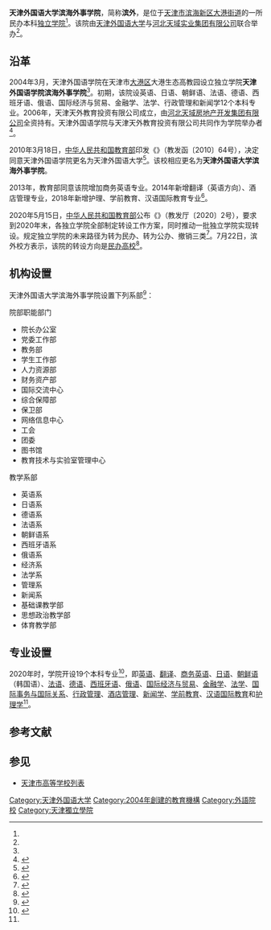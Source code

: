 {{高校
|名称    = 天津外国语大学滨海外事学院
|外文名  =BinHai School of Foreign Affairs of Tianjin Foreign Studies University
|图像    =Tianjin Foreign Studies University (TJFSU) badge.png
|图像说明=
|校训    = 中外求索　德业竞进
|建校    ={{Start date|2003|03}}
|闭校    =
|类型    =[[独立学院|独立学院]]<ref name="报道0905乙B"/>
|董事会主持者头衔 = 董事长
|董事会主持者   = [[汪伟光|汪伟光]]<ref name="报道0905乙C">{{cite web |author1=天津外国语大学滨海外事学院 |title=天津外国语大学滨海外事学院领导机构 |url=http://bhws.tjfsu.edu.cn/xygk_ldjg.jsp |website=天津外国语大学滨海外事学院 |accessdate=2020-09-05 |location=天津 |language=zh-hans |archive-date=2018-07-20 |archive-url=https://web.archive.org/web/20180720160252/http://bhws.tjfsu.edu.cn/xygk_ldjg.jsp |dead-url=no }}</ref>
|书记    = [[张文_(天津)|张文]]<ref name="报道0905乙C"/>
|院长    = [[范立民|范立民]]{{Small|（常务副院长）}}<ref name="报道0905乙C"/>
|教师    = 269人<ref name="报道0905乙B"/>
|职工    =
|学生    = 5800余人<ref name="报道0905乙B">{{cite web |author1=天津外国语大学滨海外事学院 |title=天津外国语大学滨海外事学院简介 |url=http://bhws.tjfsu.edu.cn/xygk.jsp |website=天津外国语大学滨海外事学院 |accessdate=2020-09-05 |location=天津 |language=zh-hans |archive-date=2019-11-18 |archive-url=https://web.archive.org/web/20191118030130/http://bhws.tjfsu.edu.cn/xygk.jsp |dead-url=no }}</ref>
|地址    = {{CHN}}[[天津市|天津市]][[滨海新区|滨海新区]][[大港街道_(天津市)|大港街道]]学府路60号
|校园环境=
|面积    = 
|代表色  =
|所属法人 =[[天津外国语大学|天津外国语大学]]<ref name="报道0905乙B"/><br>[[河北天域实业集团|河北天域实业集团有限公司]]
|邮编    = 300270
|电话    =
|网站    ={{URL|http://bhws.tjfsu.edu.cn/index.jsp}}
|标志    =
|脚注    =
}}
'''天津外国语大学滨海外事学院'''，简称'''滨外'''，是位于[[天津市|天津市]][[滨海新区|滨海新区]][[大港街道_(天津市)|大港街道]]的一所民办本科[[独立学院|独立学院]]<ref name="报道0905乙B"/>。该院由[[天津外国语大学|天津外国语大学]]与[[河北天域实业集团|河北天域实业集团有限公司]]联合举办<ref name="报道0905乙B"/>。

== 沿革 ==
2004年3月，天津外国语学院在天津市[[大港区_(天津市)|大港区]]大港生态高教园设立独立学院'''天津外国语学院滨海外事学院'''<ref name="报道0905乙B"/>。初期，该院设英语、日语、朝鲜语、法语、德语、西班牙语、俄语、国际经济与贸易、金融学、法学、行政管理和新闻学12个本科专业。2006年，天津天外教育投资有限公司成立，由[[河北天域实业集团|河北天域房地产开发集团有限公司]]全资持有。天津外国语学院与天津天外教育投资有限公司共同作为学院举办者<ref name="报道0905甲B">{{cite web |author1=天津市滨海新区市场监督管理局 |title=天津天外教育投资有限公司 |url=https://aiqicha.baidu.com/company_detail_29060951171029 |website=百度企业信用 |accessdate=2020-09-05 |location=北京 |language=zh-hans |archive-date=2020-09-05 |archive-url=https://web.archive.org/web/20200905161245/https://aiqicha.baidu.com/company_detail_29060951171029 |dead-url=no }}</ref>。

2010年3月18日，[[中华人民共和国教育部|中华人民共和国教育部]]印发《{{s|教育部关于同意天津外国语学院更名为天津外国语大学的通知}}》（教发函〔2010〕64号），决定同意天津外国语学院更名为天津外国语大学<ref name="报道0905甲A">{{cite web |author1=教育部 |title=教育部关于同意天津外国语学院更名为天津外国语大学的通知（教发函〔2010〕64号） |url=http://old.moe.gov.cn/publicfiles/business/htmlfiles/moe/s181/201007/xxgk_91731.html |website=中华人民共和国教育部 |accessdate=2020-09-05 |location=北京 |language=zh-hans |archive-date=2020-09-05 |archive-url=https://web.archive.org/web/20200905161247/http://old.moe.gov.cn/publicfiles/business/htmlfiles/moe/s181/201007/xxgk_91731.html |dead-url=no }}</ref>。该校相应更名为'''天津外国语大学滨海外事学院'''。

2013年，教育部同意该院增加商务英语专业。2014年新增翻译（英语方向）、酒店管理专业，2018年新增护理、学前教育、汉语国际教育专业<ref name="报道0905乙D">{{cite web |author1=天津外国语大学滨海外事学院 |title=天津外国语大学滨海外事学院招生信息网 |url=http://bhws.tjfsu.edu.cn/zsxx/# |website=天津外国语大学滨海外事学院 |accessdate=2020-09-05 |location=天津 |language=zh-hans |archive-date=2019-11-17 |archive-url=https://web.archive.org/web/20191117102351/http://bhws.tjfsu.edu.cn/zsxx/ |dead-url=no }}</ref>。

2020年5月15日，[[中华人民共和国教育部|中华人民共和国教育部]]公布《{{s|教育部办公厅印发《关于加快推进独立学院转设工作的实施方案》的通知|教育部办公厅印发〈关于加快推进独立学院转设工作的实施方案〉的通知}}》（教发厅〔2020〕2号），要求到2020年末，各独立学院全部制定转设工作方案，同时推动一批独立学院实现转设。规定独立学院的未来路径为转为民办、转为公办、撤销三类<ref name="报道0526A">{{cite web|title=教育部：《关于加快推进独立学院转设工作的实施方案》的通知|url=https://www.eol.cn/news/yaowen/202005/t20200523_1728948.shtml|accessdate=2020-05-26|date=2020-05-23|publisher=中国教育在线|archive-date=2021-07-19|archive-url=https://web.archive.org/web/20210719060426/https://www.eol.cn/news/yaowen/202005/t20200523_1728948.shtml}}</ref>。7月22日，滨外校方表示，该院的转设方向是[[民办大学|民办高校]]<ref name="报道0920甲A">{{cite web |author1=天津外国语大学滨海外事学院招生办 |title=是否会转民办？有否转公办可能？ |url=https://gaokao.chsi.com.cn/zxdy/forum--method-listDefault,year-2019,forumid-55419,start-45.dhtml### |website=教育部阳光高考网 |accessdate=2020-09-20 |location=北京 |language=zh-hans  }}</ref>。

== 机构设置 ==
天津外国语大学滨海外事学院设置下列系部<ref name="报道0905乙A">{{cite web |author1=天津外国语大学滨海外事学院 |title=机构设置 |url=http://bhws.tjfsu.edu.cn/jigou.jsp |website=天津外国语大学滨海外事学院 |accessdate=2020-09-05 |location=天津 |language=zh-hans |archive-date=2019-11-17 |archive-url=https://web.archive.org/web/20191117185700/http://bhws.tjfsu.edu.cn/jigou.jsp |dead-url=no }}</ref>：
{{col-begin}}
{{col-2}}
; 院部职能部门
* 院长办公室
* 党委工作部
* 教务部
* 学生工作部
* 人力资源部
* 财务资产部
* 国际交流中心
* 综合保障部
* 保卫部
* 网络信息中心
* 工会
* 团委
* 图书馆
* 教育技术与实验室管理中心

{{col-2}}
; 教学系部
* 英语系
* 日语系
* 德语系
* 法语系
* 朝鲜语系
* 西班牙语系
* 俄语系
* 经济系
* 法学系
* 管理系
* 新闻系
* 基础课教学部
* 思想政治教学部
* 体育教学部
{{col-end}}

==专业设置==
2020年时，学院开设19个本科专业<ref name="报道0905甲C">{{cite web |author1=乔聚 |title=以文教促进两国理解和交流 日本教育机构与中国高校携手举办日语写作大赛 |url=https://xw.qq.com/cmsid/20191224A0J69600 |website=腾讯网新闻 |accessdate=2020-09-05 |location=深圳 |language=zh-hans |archive-date=2020-09-05 |archive-url=https://web.archive.org/web/https://xw.qq.com/cmsid/20191224A0J69600 |dead-url=no }}</ref>，即[[英语|英语]]、[[翻译|翻译]]、[[商务英语|商务英语]]、[[日语|日语]]、[[朝鲜语|朝鲜语]]（韩国语）、[[法语|法语]]、[[德语|德语]]、[[西班牙语|西班牙语]]、[[俄语|俄语]]、[[国际经济与贸易|国际经济与贸易]]、[[金融学|金融学]]、[[法学|法学]]、[[国际关系|国际事务与国际关系]]、[[行政管理|行政管理]]、[[酒店管理|酒店管理]]、[[新闻学|新闻学]]、[[学前教育|学前教育]]、[[孔子学院|汉语国际教育]]和[[护理学|护理学]]<ref name="报道0905乙B"/>。

==参考文献==
{{reflist|2}}

== 参见 ==
* [[天津市高等学校列表|天津市高等学校列表]]
{{天津大学列表}}
{{独立学院}}
[[Category:天津外国语大学|Category:天津外国语大学]]
[[Category:2004年創建的教育機構|Category:2004年創建的教育機構]]
[[Category:外語院校|Category:外語院校]]
[[Category:天津獨立學院|Category:天津獨立學院]]
